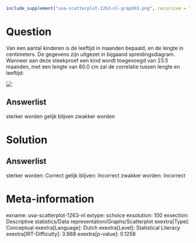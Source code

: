 ```r
include_supplement("uva-scatterplot-1263-nl-graph01.png", recursive = TRUE)
```

Question
========

Van een aantal kinderen is de leeftijd in maanden bepaald, en de lengte
in centimeters. De gegevens zijn uitgezet in bijgaand
spreidingsdiagram.\
Wanneer aan deze steekproef een kind wordt toegevoegd van 23.5 maanden,
met een lengte van 80.0 cm zal de correlatie tussen lengte en leeftijd:

![](uva-scatterplot-1263-nl-graph01.png)

Answerlist
----------

sterker worden
gelijk blijven
zwakker worden

Solution
========

Answerlist
----------

sterker worden: Correct
gelijk blijven: Incorrect
zwakker worden: Incorrect

Meta-information
================
exname: uva-scatterplot-1263-nl
extype: schoice
exsolution: 100
exsection: Descriptive statistics/Data representation/Graphs/Scatterplot
exextra[Type]: Conceptual
exextra[Language]: Dutch
exextra[Level]: Statistical Literacy
exextra[IRT-Difficulty]: 3.988
exextra[p-value]: 0.1258
